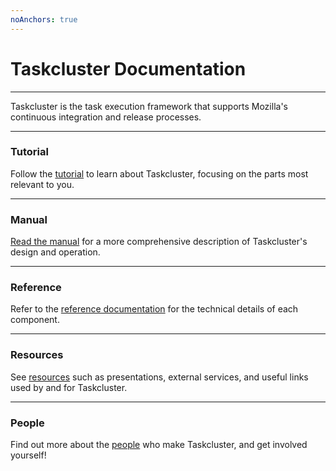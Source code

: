 ```yaml
---
noAnchors: true
---
```


# Taskcluster Documentation

---

Taskcluster is the task execution framework that supports Mozilla's continuous integration and release processes.

---

### <span class="glyphicon glyphicon-road" aria-hidden="true"></span> Tutorial

Follow the [tutorial](/docs/tutorial) to learn about Taskcluster, focusing on the parts most relevant to you.

---

### <span class="glyphicon glyphicon-book" aria-hidden="true"></span> Manual

[Read the manual](/docs/manual) for a more comprehensive description of Taskcluster's design and operation.

---

### <span class="glyphicon glyphicon-list-alt" aria-hidden="true"></span> Reference

Refer to the [reference documentation](/docs/reference) for the technical details of each component.

---

### <span class="glyphicon glyphicon-link" aria-hidden="true"></span> Resources

See [resources](/docs/resources) such as presentations, external services, and useful links used by and for Taskcluster.

---

### <span class="glyphicon glyphicon-heart" aria-hidden="true"></span> People

Find out more about the [people](/docs/people) who make Taskcluster, and get involved yourself!
